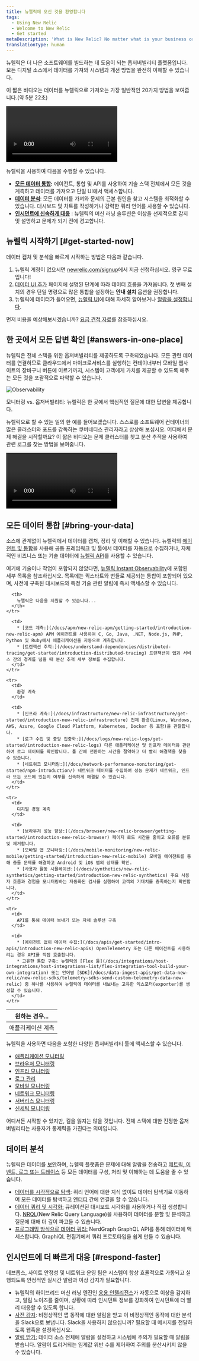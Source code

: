 ```yaml
---
title: 뉴렐릭에 오신 것을 환영합니다
tags:
  - Using New Relic
  - Welcome to New Relic
  - Get started
metaDescription: 'What is New Relic? No matter what is your business or role, learn how to make the most of our suite of digital intelligence products.'
translationType: human
---
```



뉴렐릭은 더 나은 소프트웨어를 빌드하는 데 도움이 되는 옵저버빌리티 플랫폼입니다. 모든 디지털 소스에서 데이터를 가져와 시스템과 개선 방법을 완전히 이해할 수 있습니다.

이 짧은 비디오는 데이터를 뉴렐릭으로 가져오는 가장 일반적인 20가지 방법을 보여줍니다.(약 5분 22초)

<Video
  id="G1qBDgTsMsU"
  type="youtube"
/>

뉴렐릭을 사용하여 다음을 수행할 수 있습니다.

* **[모든 데이터 통합](#bring-your-data):** 에이전트, 통합 및 API를 사용하여 기술 스택 전체에서 모든 것을 계측하고 데이터를 가져오고 단일 UI에서 액세스합니다.
* [**데이터 분석**](#analyze-your-data): 모든 데이터를 가져와 문제의 근본 원인을 찾고 시스템을 최적화할 수 있습니다. 대시보드 및 차트를 작성하거나 강력한 쿼리 언어를 사용할 수 있습니다.
* **[인시던트에 신속하게 대응](#respond-faster)** : 뉴렐릭의 머신 러닝 솔루션은 이상을 선제적으로 감지 및 설명하고 문제가 되기 전에 경고합니다.

## 뉴렐릭 시작하기 [#get-started-now]

데이터 캡처 및 분석을 빠르게 시작하는 방법은 다음과 같습니다.

1. 뉴렐릭 계정이 없으시면 [newrelic.com/signup](https://newrelic.com/signup)에서 지금 신청하십시오. 영구 무료입니다!
2. [데이터 UI 추가](https://one.newrelic.com/launcher/nr1-core.settings?pane=eyJuZXJkbGV0SWQiOiJ0dWNzb24ucGxnLWluc3RydW1lbnQtZXZlcnl0aGluZyJ9) 페이지에 설명된 단계에 따라 데이터 흐름을 가져옵니다. 첫 번째 설치의 경우 단일 명령으로 많은 통합을 설정하는 **안내 설치** 옵션을 권장합니다.
3. 뉴렐릭에 데이터가 들어오면, [뉴렐릭 UI](/docs/new-relic-one/use-new-relic-one/get-started/introduction-new-relic-one)에 대해 자세히 알아보거나 [알람을 설정합니다](/docs/alerts-applied-intelligence/new-relic-alerts/get-started/introduction-alerts/).

먼저 비용을 예상해보시겠습니까? [요금 견적 자료](/docs/data-apis/manage-data/calculate-data-ingest)를 참조하십시오.

## 한 곳에서 모든 답변 확인 [#answers-in-one-place]

뉴렐릭은 전체 스택을 위한 옵저버빌리티를 제공하도록 구축되었습니다. 모든 관련 데이터를 연결하므로 클라우드에서 마이크로서비스를 실행하는 컨테이너부터 모바일 웹사이트의 장바구니 버튼에 이르기까지, 시스템이 고객에게 가치를 제공할 수 있도록 해주는 모든 것을 포괄적으로 파악할 수 있습니다.

<img
  title="Observability"
  alt="Observability"
  src={observability}
/>

<figcaption>
  모니터링 vs. 옵저버빌리티: 뉴렐릭은 한 곳에서 핵심적인 질문에 대한 답변을 제공합니다.
</figcaption>

뉴렐릭으로 할 수 있는 일의 한 예를 들어보겠습니다. 스스로를 소프트웨어 컨테이너의 많은 클러스터와 포드를 감독하는 쿠버네티스 관리자라고 상상해 보십시오. 어디에서 문제 해결을 시작할까요? 이 짧은 비디오는 문제 클러스터를 찾고 분산 추적을 사용하여 관련 로그를 찾는 방법을 보여줍니다.

<Video
  type="wistia"
  id="hytv3kad74"
/>

## 모든 데이터 통합 [#bring-your-data]

소스에 관계없이 뉴렐릭에서 데이터를 캡처, 정리 및 이해할 수 있습니다. 뉴렐릭의 [에이전트 및 통합](/docs/integrations/intro-integrations/get-started/introduction-new-relic-integrations)을 사용해 공통 프레임워크 및 툴에서 데이터를 자동으로 수집하거나, 자체적인 비즈니스 또는 기술 데이터에 [뉴렐릭 API](/docs/apis/get-started/intro-apis/introduction-new-relic-apis)를 사용할 수 있습니다.

여기에 기술이나 작업이 포함되지 않았다면, [뉴렐릭 Instant Observability](https://newrelic.com/instant-observability/)에 포함된 세부 목록을 참조하십시오. 목록에는 퀵스타트와 번들로 제공되는 통합이 포함되어 있으며, 사전에 구축된 대시보드와 특정 기술 관련 알림에 즉시 액세스할 수 있습니다.

<table>
  <thead>
    <tr>
      <th style={{ width: "200px" }}>
        원하는 경우...
      </th>

      <th>
        뉴렐릭은 다음을 지원할 수 있습니다...
      </th>
    </tr>
  </thead>

  <tbody>
    <tr>
      <td>
        애플리케이션 계측
      </td>

      <td>
        * [코드 계측:](/docs/apm/new-relic-apm/getting-started/introduction-new-relic-apm) APM 에이전트를 사용하여 C, Go, Java, .NET, Node.js, PHP, Python 및 Ruby에서 애플리케이션을 자동으로 계측합니다.
        * [트랜잭션 추적:](/docs/understand-dependencies/distributed-tracing/get-started/introduction-distributed-tracing) 트랜잭션이 앱과 서비스 간의 경계를 넘을 때 분산 추적 세부 정보를 수집합니다.
      </td>
    </tr>

    <tr>
      <td>
        환경 계측
      </td>

      <td>
        * [인프라 계측:](/docs/infrastructure/new-relic-infrastructure/get-started/introduction-new-relic-infrastructure) 전체 환경(Linux, Windows, AWS, Azure, Google Cloud Platform, Kubernetes, Docker 등 포함)을 관찰합니다.
        * [로그 수집 및 중앙 집중화:](/docs/logs/new-relic-logs/get-started/introduction-new-relic-logs) 다른 애플리케이션 및 인프라 데이터와 관련하여 로그 데이터를 확인합니다. 툴 간에 전환하는 시간을 절약하고 더 빨리 해결책을 찾을 수 있습니다.
        * [네트워크 모니터링:](/docs/network-performance-monitoring/get-started/npm-introduction/) 네트워크 데이터를 수집하여 성능 문제가 네트워크, 인프라 또는 코드에 있는지 여부를 신속하게 해결할 수 있습니다.
      </td>
    </tr>

    <tr>
      <td>
        디지털 경험 계측
      </td>

      <td>
        * [브라우저 성능 향상:](/docs/browser/new-relic-browser/getting-started/introduction-new-relic-browser) 페이지 로드 시간을 줄이고 오류를 분류 및 제거합니다.
        * [모바일 앱 모니터링:](/docs/mobile-monitoring/new-relic-mobile/getting-started/introduction-new-relic-mobile) 모바일 에이전트를 통해 충돌 문제를 해결하고 Android 및 iOS 앱의 상태를 확인.
        * [사용자 활동 시뮬레이션:](/docs/synthetics/new-relic-synthetics/getting-started/introduction-new-relic-synthetics) 주요 사용자 흐름과 경험을 모니터링하는 자동화된 검사를 실행하여 고객의 기대치를 충족하는지 확인합니다.
      </td>
    </tr>

    <tr>
      <td>
        API를 통해 데이터 보내기 또는 자체 솔루션 구축
      </td>

      <td>
        * [에이전트 없이 데이터 수집:](/docs/apis/get-started/intro-apis/introduction-new-relic-apis) OpenTelemetry 또는 다른 에이전트를 사용하려는 경우 API를 직접 호출합니다.
        * 고유한 통합 구축: 뉴렐릭의 [Flex 툴](/docs/integrations/host-integrations/host-integrations-list/flex-integration-tool-build-your-own-integration) 또는 언어별 [SDK](/docs/data-ingest-apis/get-data-new-relic/new-relic-sdks/telemetry-sdks-send-custom-telemetry-data-new-relic) 중 하나를 사용하여 뉴렐릭에 데이터를 내보내는 고유한 익스포터(exporter)를 생성할 수 있습니다.
      </td>
    </tr>
  </tbody>
</table>

뉴렐릭을 사용하면 다음을 포함한 다양한 옵저버빌리티 툴에 액세스할 수 있습니다.

* [애플리케이션 모니터링](/docs/apm)
* [브라우저 모니터링](/docs/browser)
* [인프라 모니터링](/docs/infrastructure)
* [로그 관리](/docs/logs)
* [모바일 모니터링](/docs/mobile-monitoring)
* [네트워크 모니터링](/docs/network-performance-monitoring/get-started/npm-introduction/)
* [서버리스 모니터링](/docs/serverless-function-monitoring)
* [신세틱 모니터링](/docs/synthetics)

어디서든 시작할 수 있지만, 길을 잃지는 않을 것입니다. 전체 스택에 대한 진정한 옵저버빌리티는 사용자가 통제력을 가진다는 의미입니다.

## 데이터 분석

뉴렐릭은 데이터를 [보안](/docs/security/new-relic-security/compliance/data-encryption)하며, 뉴렐릭 플랫폼은 문제에 대해 알람을 전송하고 [메트릭, 이벤트, 로그 또는 트레이스](https://newrelic.com/platform/telemetry-data-101/ "링크가 새 창에서 열립니다.") 등 모든 데이터를 구성, 처리 및 이해하는 데 도움을 줄 수 있습니다.

* [데이터를 시각적으로 탐색](/docs/query-your-data/explore-query-data/data-explorer/introduction-data-explorer): 쿼리 언어에 대한 지식 없이도 데이터 탐색기로 이동하여 모든 데이터를 탐색하고 [엔터티](/docs/new-relic-one/use-new-relic-one/core-concepts/what-entity-new-relic) 간에 연결을 할 수 있습니다.
* [데이터 쿼리 및 시각화:](/docs/chart-builder/use-chart-builder/get-started/introduction-chart-builder) 큐레이션된 대시보드 시각화를 사용하거나 직접 생성합니다. [NRQL](/docs/query-data/nrql-new-relic-query-language/getting-started/introduction-nrql)(New Relic Query Language)을 사용하여 데이터를 분할 및 분석하고 질문에 대해 더 깊이 파고들 수 있습니다.
* [프로그래밍 방식으로 데이터 쿼리:](/docs/apis/nerdgraph/get-started/introduction-new-relic-nerdgraph) NerdGraph GraphQL API를 통해 데이터에 액세스합니다. GraphiQL 편집기에서 쿼리 프로토타입을 쉽게 만들 수 있습니다.

## 인시던트에 더 빠르게 대응 [#respond-faster]

데브옵스, 사이트 안정성 및 네트워크 운영 팀은 시스템이 항상 효율적으로 가동되고 실행되도록 안정적인 실시간 알람과 이상 감지가 필요합니다.

* 뉴렐릭의 하이브리드 머신 러닝 엔진인 [응용 인텔리전스](/docs/new-relic-one/use-new-relic-one/new-relic-ai/introduction-new-relic-ai)가 자동으로 이상을 감지하고, 알림 노이즈를 줄이며, 상황에 따라 인시던트 정보를 강화하여 인시던트에 더 빨리 대응할 수 있도록 합니다.
* [사전 감지](/docs/new-relic-one/use-new-relic-one/new-relic-ai/proactive-detection-new-relic-ai): 비정상적인 앱 동작에 대한 알림을 받고 이 비정상적인 동작에 대한 분석을 Slack으로 보냅니다. Slack을 사용하지 않으십니까? 필요할 때 메시지를 전달하도록 웹훅을 설정하십시오.
* [알림 받기:](/docs/alerts/new-relic-alerts/getting-started/introduction-new-relic-alerts) 데이터 소스 전체에 알람을 설정하고 시스템에 주의가 필요할 때 알림을 받습니다. 알람이 트리거되는 임계값 위반 수를 제어하여 주의를 분산시키지 않을 수 있습니다.